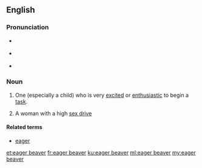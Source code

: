 {{was wotd|2009|January|26}}
==English==

===Pronunciation===
* {{a|UK}} {{IPA|/ˌiː.ɡə ˈbiː.və/}}
* {{a|US}} {{IPA|/ˌi.ɡɚ ˈbi.vɚ/}}
* {{audio|en-us-eager beaver.ogg|Audio (US)}}

===Noun===
{{en-noun|head=[[eager]] [[beaver]]}}

# {{idiomatic|colloquial}} One (especially a child) who is very [[excited]] or [[enthusiastic]] to begin a [[task]].
# {{idiomatic|humorous}} A woman with a high [[sex drive]]

====Related terms====
* [[eager]]

[[et:eager beaver]]
[[fr:eager beaver]]
[[ku:eager beaver]]
[[ml:eager beaver]]
[[my:eager beaver]]